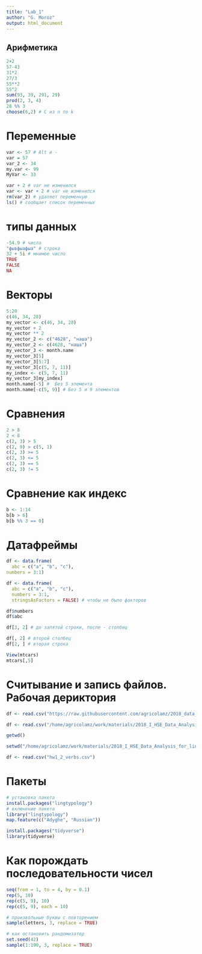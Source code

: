 ```yaml
---
title: "Lab_1"
author: "G. Moroz"
output: html_document
---
```


## Арифметика

```r
2+2
57-43
31*2
27/3
55**2
55^2
sum(93, 39, 291, 29)
prod(2, 3, 4)
28 %% 3
choose(6,2) # С из n по k
```

# Переменные
```r
var <- 57 # Alt и -
var = 57
var_2 <- 34
my.var <- 99
MyVar <- 33

var + 2 # var не изменился
var <- var + 2 # var не изменился
rm(var_2) # удаляет переменную
ls() # сообщает список переменных
```

# типы данных
```r
-54.9 # числа
"фывфыафыа" # строка
32 + 5i # мнимое число
TRUE
FALSE
NA
```

# Векторы
```r
5:20
c(46, 34, 28)
my_vector <- c(46, 34, 28)
my_vector + 2
my_vector ** 2
my_vector_2 <- c("4628", "наша")
my_vector_2 <- c(4628, "наша")
my_vector_3 <- month.name
my_vector_3[5]
my_vector_3[5:7]
my_vector_3[c(5, 7, 11)]
my_index <- c(5, 7, 11)
my_vector_3[my_index]
month.name[-5] #  Без 5 элемента
month.name[-c(5, 9)] # Без 5 и 9 элементов
```

# Сравнения
```r
2 > 8
2 < 8
c(2, 3) > 5
c(2, 9) > c(5, 1)
c(2, 3) >= 5
c(2, 3) <= 5
c(2, 3) == 5
c(2, 3) != 5
```

# Сравнение как индекс
```r
b <- 1:14
b[b > 6]
b[b %% 3 == 0]
```

# Датафреймы
```r
df <- data.frame(
  abc = c("a", "b", "c"),
numbers = 3:1)

df <- data.frame(
  abc = c("a", "b", "c"),
  numbers = 3:1,
  stringsAsFactors = FALSE) # чтобы не было факторов

df$numbers
df$abc

df[3, 2] # до запятой строки, после - столбец

df[, 2] # второй столбец
df[2, ] # вторая строка

View(mtcars)
mtcars[,5]
```

# Считывание и запись файлов. Рабочая дериктория
```r
df <- read.csv("https://raw.githubusercontent.com/agricolamz/2018_data_analysis_for_linguists/master/data/students/Lera-Z/hw1_agreement/hw1_1_zilo_class.csv")

df <- read.csv("/home/agricolamz/work/materials/2018_I_HSE_Data_Analysis_for_linguists/data/students/akv17/hw1_agreement/hw1_1_zilo_class.csv")

getwd()

setwd("/home/agricolamz/work/materials/2018_I_HSE_Data_Analysis_for_linguists/data/students/akv17/hw1_agreement")

df <- read.csv("hw1_2_verbs.csv")
```

# Пакеты
```r
# установка пакета
install.packages("lingtypology")
# включение пакета
library("lingtypology")
map.feature(c("Adyghe", "Russian"))

install.packages("tidyverse")
library(tidyverse)
```


# Как порождать последовательности чисел
```r
seq(from = 1, to = 4, by = 0.1)
rep(5, 10)
rep(c(5, 9), 10)
rep(c(5, 9), each = 10)
```


```r

# произвольные буквы с повторением
sample(letters, 3, replace = TRUE)

# как остановить рандомизатор
set.seed(42)
sample(1:190, 3, replace = TRUE)
```
